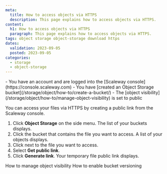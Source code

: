 ```yaml
---
meta:
  title: How to access objects via HTTPS
  description: This page explains how to access objects via HTTPS.
content:
  h1: How to access objects via HTTPS
  paragraph: This page explains how to access objects via HTTPS.
tags: object storage object-storage download https
dates:
  validation: 2023-09-05
  posted: 2023-09-05
categories:
  - storage
  - object-storage
---
```


<Message type="requirement">
  - You have an account and are logged into the [Scaleway console](https://console.scaleway.com)
  - You have [created an Object Storage bucket](/storage/object/how-to/create-a-bucket/)
  - The [object visibility](/storage/object/how-to/manage-object-visibility) is set to public
</Message>

You can access your files via HTTPS by creating a public link from the Scaleway console.

1. Click **Object Storage** on the side menu. The list of your buckets displays.
2. Click the bucket that contains the file you want to access. A list of your objects displays.
3. Click <Icon name="more" /> next to the file you want to access.
4. Select **Get public link**.
5. Click **Generate link**. Your temporary file public link displays.

<Navigation title="See Also">
  <PreviousButton to="/storage/object/how-to/manage-object-visibility">How to manage object visibility</PreviousButton>
  <NextButton to="/storage/object/how-to/enable-bucket-versioning/">How to enable bucket versioning</NextButton>
</Navigation>